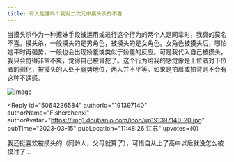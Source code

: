 ```yaml
---
title: 有人能懂吗？我对二次元中摸头杀的不喜
---
```



<Forum groupName="动画番剧" groupUrl="https://www.douban.com/group/596353/" archivedAt="2025-05-16T14:41:28.379Z">
  <Post
    id="284800432"
    title="有人能懂吗？我对二次元中摸头杀的不喜"
    url="https://www.douban.com/group/topic/284800432/?_spm_id=MjAwNDYyMzEy"
    pubTime="2023-03-19"
    highlightUserId="191397140"
  >
当摸头杀作为一种撩妹手段被运用或进行这个行为的两个人是同辈时，我真的莫名不喜。摸头杀，一般摸头的是男角色，被摸头的是女角色。女角色被摸头后，哪怕她平时再强势，一般也会出现娇羞或类似于娇羞的反应。可是我代入自己被摸头，我只会觉得非常不爽，觉得自己被冒犯了。这个行为给我的感觉像是上位者对下位者的驯化，被摸头的人处于弱势地位，两人并不平等。如果是拍肩或拍背则不会有这种不适感。

![image](https://img1.doubanio.com/view/group_topic/l/public/p598199020.webp)

<Reply
  id="5064236584"
  authorId="191397140"
  authorName="Fisherchenxi"
  authorAvatar="https://img1.doubanio.com/icon/up191397140-20.jpg"
  pubTime="2023-03-15"
  pubLocation="11:48:26 江苏"
  upvotes={0}
>
我还挺喜欢被摸头的（同龄人，父母就算了），可惜自从上了高中以后就没怎么被摸过了...
</Reply>
  </Post>
</Forum>

